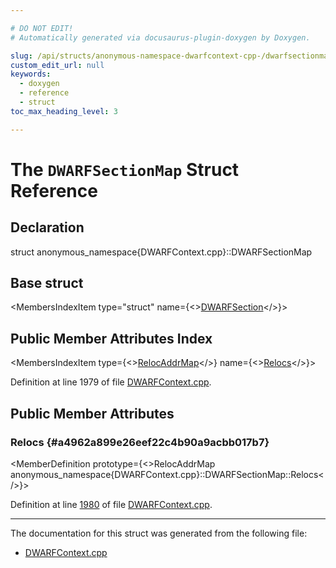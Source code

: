 ```yaml
---

# DO NOT EDIT!
# Automatically generated via docusaurus-plugin-doxygen by Doxygen.

slug: /api/structs/anonymous-namespace-dwarfcontext-cpp-/dwarfsectionmap
custom_edit_url: null
keywords:
  - doxygen
  - reference
  - struct
toc_max_heading_level: 3

---
```





# The `DWARFSectionMap` Struct Reference

<DoxygenPage pluginConfig={pluginConfig}>



## Declaration

<CodeBlock>struct anonymous_namespace{DWARFContext.cpp}::DWARFSectionMap</CodeBlock>

## Base struct

<MembersIndex>

<MembersIndexItem
  type="struct"
  name={<><a href="/docs/api/structs/llvm/dwarfsection">DWARFSection</a></>}>
</MembersIndexItem>

</MembersIndex>

## Public Member Attributes Index

<MembersIndex>

<MembersIndexItem
  type={<><a href="/docs/api/namespaces/llvm/#aedbe50c88bf148bcb116a5f17d0c9760">RelocAddrMap</a></>}
  name={<><a href="#a4962a899e26eef22c4b90a9acbb017b7">Relocs</a></>}>
</MembersIndexItem>

</MembersIndex>


Definition at line 1979 of file <a href="/docs/api/files/lib/lib/debuginfo/lib/debuginfo/dwarf/dwarfcontext-cpp">DWARFContext.cpp</a>.

<SectionDefinition>

## Public Member Attributes

### Relocs {#a4962a899e26eef22c4b90a9acbb017b7}

<MemberDefinition
  prototype={<>RelocAddrMap anonymous&#95;namespace&#123;DWARFContext.cpp&#125;::DWARFSectionMap::Relocs</>}>

Definition at line <a href="/docs/api/files/lib/lib/debuginfo/lib/debuginfo/dwarf/dwarfcontext-cpp/#l01980">1980</a> of file <a href="/docs/api/files/lib/lib/debuginfo/lib/debuginfo/dwarf/dwarfcontext-cpp">DWARFContext.cpp</a>.
</MemberDefinition>

</SectionDefinition>

<hr/>

The documentation for this struct was generated from the following file:

<ul>
<li><a href="/docs/api/files/lib/lib/debuginfo/lib/debuginfo/dwarf/dwarfcontext-cpp">DWARFContext.cpp</a></li>
</ul>

</DoxygenPage>

